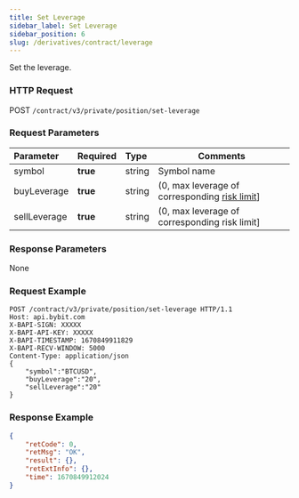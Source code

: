 ```yaml
---
title: Set Leverage
sidebar_label: Set Leverage
sidebar_position: 6
slug: /derivatives/contract/leverage
---
```



Set the leverage.

### HTTP Request
POST `/contract/v3/private/position/set-leverage`

### Request Parameters
| Parameter | Required | Type | Comments|
|:----- |:-------|:-----|------ |
|symbol |**true** |string |Symbol name|
|buyLeverage |**true** |string |(0, max leverage of corresponding [risk limit](../public/risk-limit#)] |
|sellLeverage |**true** |string |(0, max leverage of corresponding risk limit]|

### Response Parameters
None

### Request Example

```http
POST /contract/v3/private/position/set-leverage HTTP/1.1
Host: api.bybit.com
X-BAPI-SIGN: XXXXX
X-BAPI-API-KEY: XXXXX
X-BAPI-TIMESTAMP: 1670849911829
X-BAPI-RECV-WINDOW: 5000
Content-Type: application/json
{
    "symbol":"BTCUSD",
    "buyLeverage":"20",
    "sellLeverage":"20"
}
```

### Response Example

```json
{
    "retCode": 0,
    "retMsg": "OK",
    "result": {},
    "retExtInfo": {},
    "time": 1670849912024
}
```